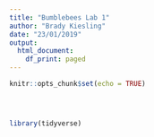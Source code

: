 ```yaml
---
title: "Bumblebees Lab 1"
author: "Brady Kiesling"
date: "23/01/2019"
output:
  html_document:
    df_print: paged
---
```


```r
knitr::opts_chunk$set(echo = TRUE)




library(tidyverse)


```



